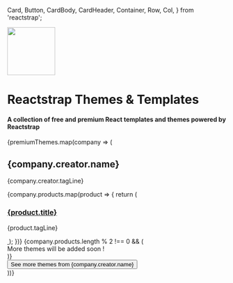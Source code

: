   Card,
  Button,
  CardBody,
  CardHeader,
  Container,
  Row,
  Col,
} from 'reactstrap';

<Meta title="Home/Themes" />

<div>
  <div class="rounded px-3 px-sm-4 py-3 py-sm-5 text-center mb-3">
    <p className="lead">
      <img src="logo-white.svg" alt="" width="110px" />
    </p>
    <h1>Reactstrap Themes &amp; Templates</h1>
    <h4 className="mb-5">
      A collection of free and premium React templates and themes powered by
      Reactstrap
    </h4>
  </div>
  {premiumThemes.map(company => (
    <Container key={company.creator.name} className="premium-section">
      <h2 className="font-weight-bold">{company.creator.name}</h2>
      <p className="mb-4">{company.creator.tagLine}</p>
      <Row>
        {company.products.map(product => {
          return (
            <Col md="6" key={product.title}>
              <Card className="my-3">
                <CardHeader className="p-3">
                  <h3 className="m-0 h6 font-weight-bold">
                    <a
                      href={`${product.link}?ref=reactstrap.github.io`}
                      target="_blank"
                      rel="sponsored noopener noreferrer"
                      title="View details"
                    >
                      {product.title}
                    </a>
                  </h3>
                  <p className="mb-0 mt-1 text-muted">{product.tagLine}</p>
                </CardHeader>
                <CardBody className="p-3">
                  <a
                    href={`${product.link}?ref=reactstrap.github.io`}
                    target="_blank"
                    rel="sponsored noopener noreferrer"
                    title="View details"
                  >
                    <img
                      className="rounded img-fluid"
                      src={product.imgUrl}
                      alt=""
                    />
                  </a>
                </CardBody>
              </Card>
            </Col>
          );
        })}
        {company.products.length % 2 !== 0 && (
          <Col md="6" className="my-3">
            <Card className="h-100 d-flex justify-content-center align-items-center text-muted">
              <div>More themes will be added soon !</div>
            </Card>
          </Col>
        )}
      </Row>
      <div className="text-center mt-3 mb-5">
        <Button
          tag="a"
          size="lg"
          href={`${company.creator.link}?ref=reactstrap.github.io`}
          color="primary"
          target="_blank"
          rel="sponsored noopener noreferrer"
        >
          See more themes from {company.creator.name}
        </Button>
      </div>
    </Container>
  ))}
</div>

